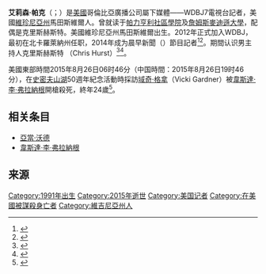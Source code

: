 {{Infobox journalist
| name        = 艾莉森·帕克
| image       = 
| caption     = 
| birth_date  = {{birth date|1991|8|19}}
| birth_place = {{USA}}[[維珍尼亞州|維珍尼亞州]][[馬田斯維爾_(維珍尼亞州)|馬田斯維爾]]
| death_date = {{death date and age|2015|8|26|1991|8|19}}
| death_place = {{USA}}[[維珍尼亞州|維珍尼亞州]][[摩尼他|摩尼他]]
| death_cause = 槍殺
| nationality = {{USA}}
| education   = {{link-en|帕力亨利社區學院|Patrick Henry Community College}}<br>[[詹姆斯麥迪遜大學|詹姆斯麥迪遜大學]]
| occupation  = WDBJ7電視台記者
| children    = 
| parents     = 
| 配偶        = 克里斯赫斯特 （Chris Hurst）
| religion    = 
| years_active= 2012—2015
| 主要作品   = 
| credits     = 
| agent       = 
| URL         = 
}}
'''艾莉森·帕克'''（{{Lang-en|'''Alison Parker'''}}；{{Bd|1991年|8月19日|2015年|8月26日}}）是[[美国|美國]]哥倫比亞廣播公司屬下媒體——WDBJ7電視台記者，美國[[弗吉尼亚州|維珍尼亞州]]馬田斯維爾人。曾就读于[[帕力亨利社區學院|帕力亨利社區學院]]及[[詹姆斯麥迪遜大學|詹姆斯麥迪遜大學]]，配偶是克里斯赫斯特。美國維珍尼亞州馬田斯維爾出生。2012年正式加入WDBJ，最初在北卡羅萊納州任职，2014年成为晨早新聞（{{lang|en|Mornin'}}）節目記者<ref>{{Cite web|url=http://edition.cnn.com/2015/08/26/us/virginia-shooting-wdbj/|title=Gunman fatally shoots self after killing journalists on air, police say|accessdate=August 26, 2015|date=August 26, 2015|last=McLaughlin|first=Eliott C.|work=CNN}}</ref><ref>{{Cite web|url=http://www.wdbj7.com/news/local/a-look-at-the-lives-of-wdbj7s-alison-parker-and-adam-ward/34929588|title=A look at the lives of WDBJ7's Alison Parker and Adam Ward|accessdate=August 26, 2015|date=August 26, 2015|last=Dashiell|first=Joe|work=WDBJ7|deadurl=yes|archiveurl=https://web.archive.org/web/20150828050405/http://www.wdbj7.com/news/local/a-look-at-the-lives-of-wdbj7s-alison-parker-and-adam-ward/34929588|archivedate=August 28, 2015}}</ref>。期間认识男主持人克里斯赫斯特 （Chris Hurst）<ref>{{Cite web|url=http://liveblogwp.wtop.com/Event/Va_reporter_cameraman_shot_killed_during_live_shot|title=Va. reporter, cameraman shot, killed during live interview|accessdate=August 26, 2015|date=August 26, 2015|deadurl=yes|archiveurl=https://web.archive.org/web/20150826151327/http://liveblogwp.wtop.com/Event/Va_reporter_cameraman_shot_killed_during_live_shot|archivedate=2015年8月26日}}</ref><ref>{{Cite web|url=http://www.usatoday.com/story/news/nation/2015/08/26/alison-parker-adam-ward-wdbj7-virginia-tv-journalists-dead/32396463/|title=Virginia TV journalists Alison Parker and Adam Ward shot dead: Here's what we know|accessdate=August 26, 2015|author=Compiled Christine Rushton, USA TODAY|date=August 26, 2015|work=USA TODAY}}</ref>。

美國東部時間2015年8月26日06时46分（中国時間：2015年8月26日19时46分），在[[史密夫山湖|史密夫山湖]]50週年紀念活動時採訪[[域奇·格拿|域奇·格拿]]（Vicki Gardner）被[[韋斯達·李·弗拉納根|韋斯達·李·弗拉納根]]開槍殺死，終年24歲<ref>{{Cite web|url=http://www.wdbj7.com/news/local/law-enforcement-investigating-incident-at-bridgewater-plaza/34923086|title=Two WDBJ7 employees killed in attack at Bridgewater Plaza|accessdate=2015-08-26|date=2015-08-26|deadurl=yes|archiveurl=https://web.archive.org/web/20150826131524/http://www.wdbj7.com/news/local/law-enforcement-investigating-incident-at-bridgewater-plaza/34923086|archivedate=2015-08-26}}</ref>。

== 相关条目 ==
* [[亞當·沃德|亞當·沃德]]
* [[韋斯達·李·弗拉納根|韋斯達·李·弗拉納根]]

== 来源 ==
{{Reflist}}
[[Category:1991年出生|Category:1991年出生]]
[[Category:2015年逝世|Category:2015年逝世]]
[[Category:美国记者|Category:美国记者]]
[[Category:在美國被謀殺身亡者|Category:在美國被謀殺身亡者]]
[[Category:維吉尼亞州人|Category:維吉尼亞州人]]
